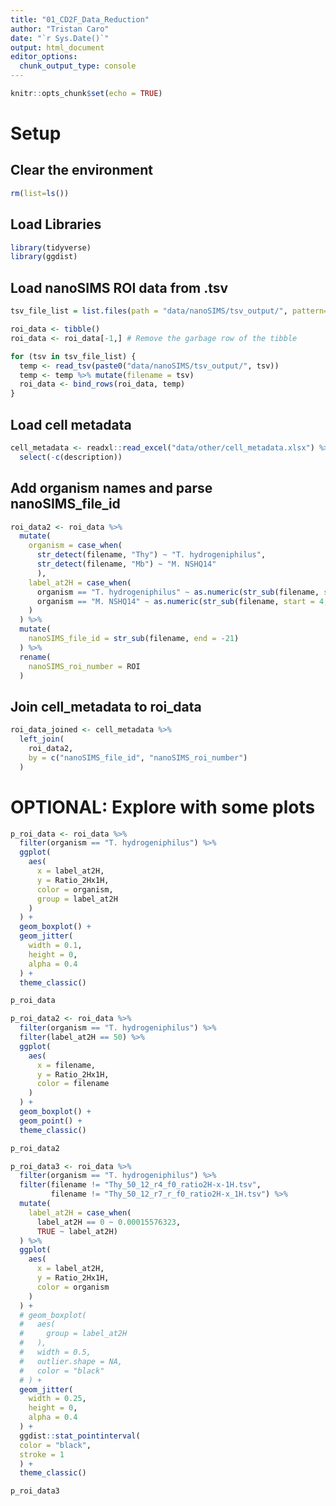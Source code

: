 ```yaml
---
title: "01_CD2F_Data_Reduction"
author: "Tristan Caro"
date: "`r Sys.Date()`"
output: html_document
editor_options: 
  chunk_output_type: console
---
```


```r
knitr::opts_chunk$set(echo = TRUE)
```

# Setup

## Clear the environment

```r
rm(list=ls())
```

## Load Libraries

```r
library(tidyverse)
library(ggdist)
```

## Load nanoSIMS ROI data from .tsv
```r
tsv_file_list = list.files(path = "data/nanoSIMS/tsv_output/", pattern="*.tsv")

roi_data <- tibble()
roi_data <- roi_data[-1,] # Remove the garbage row of the tibble

for (tsv in tsv_file_list) {
  temp <- read_tsv(paste0("data/nanoSIMS/tsv_output/", tsv))
  temp <- temp %>% mutate(filename = tsv)
  roi_data <- bind_rows(roi_data, temp)
}
```

## Load cell metadata

```r
cell_metadata <- readxl::read_excel("data/other/cell_metadata.xlsx") %>% 
  select(-c(description))
```

## Add organism names and parse nanoSIMS_file_id

```r
roi_data2 <- roi_data %>% 
  mutate(
    organism = case_when(
      str_detect(filename, "Thy") ~ "T. hydrogeniphilus",
      str_detect(filename, "Mb") ~ "M. NSHQ14"
      ),
    label_at2H = case_when(
      organism == "T. hydrogeniphilus" ~ as.numeric(str_sub(filename, start = 5, end = 6)),
      organism == "M. NSHQ14" ~ as.numeric(str_sub(filename, start = 4, end = 5)),
    )
  ) %>% 
  mutate(
    nanoSIMS_file_id = str_sub(filename, end = -21)
  ) %>% 
  rename(
    nanoSIMS_roi_number = ROI
  )
```


## Join cell_metadata to roi_data

```r
roi_data_joined <- cell_metadata %>% 
  left_join(
    roi_data2,
    by = c("nanoSIMS_file_id", "nanoSIMS_roi_number")
  )
```









# OPTIONAL: Explore with some plots
```r
p_roi_data <- roi_data %>% 
  filter(organism == "T. hydrogeniphilus") %>% 
  ggplot(
    aes(
      x = label_at2H,
      y = Ratio_2Hx1H,
      color = organism,
      group = label_at2H
    )
  ) +
  geom_boxplot() +
  geom_jitter(
    width = 0.1,
    height = 0,
    alpha = 0.4
  ) +
  theme_classic()

p_roi_data
```

```r
p_roi_data2 <- roi_data %>% 
  filter(organism == "T. hydrogeniphilus") %>% 
  filter(label_at2H == 50) %>% 
  ggplot(
    aes(
      x = filename,
      y = Ratio_2Hx1H,
      color = filename
    )
  ) +
  geom_boxplot() +
  geom_point() +
  theme_classic()

p_roi_data2
```

```r
p_roi_data3 <- roi_data %>% 
  filter(organism == "T. hydrogeniphilus") %>% 
  filter(filename != "Thy_50_12_r4_f0_ratio2H-x-1H.tsv",
         filename != "Thy_50_12_r7_r_f0_ratio2H-x_1H.tsv") %>% 
  mutate(
    label_at2H = case_when(
      label_at2H == 0 ~ 0.00015576323,
      TRUE ~ label_at2H)
  ) %>% 
  ggplot(
    aes(
      x = label_at2H,
      y = Ratio_2Hx1H,
      color = organism
    )
  ) +
  # geom_boxplot(
  #   aes(
  #     group = label_at2H
  #   ),
  #   width = 0.5,
  #   outlier.shape = NA,
  #   color = "black"
  # ) +
  geom_jitter(
    width = 0.25,
    height = 0,
    alpha = 0.4
  ) +
  ggdist::stat_pointinterval(
  color = "black",
  stroke = 1
  ) +
  theme_classic()

p_roi_data3
```

